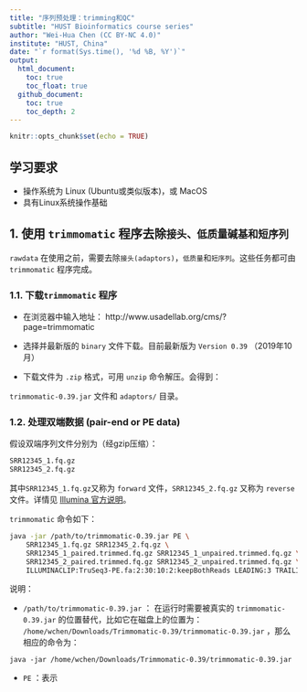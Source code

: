 ```yaml
---
title: "序列预处理：trimming和QC"
subtitle: "HUST Bioinformatics course series"
author: "Wei-Hua Chen (CC BY-NC 4.0)"
institute: "HUST, China"
date: "`r format(Sys.time(), '%d %B, %Y')`"
output:
  html_document:
    toc: true
    toc_float: true
  github_document:
    toc: true
    toc_depth: 2
---
```



```r
knitr::opts_chunk$set(echo = TRUE)
```

## 学习要求

* 操作系统为 Linux (Ubuntu或类似版本)，或 MacOS
* 具有Linux系统操作基础

## 1. 使用 ``` trimmomatic ``` 程序去除```接头、低质量碱基和短序列```

```rawdata``` 在使用之前，需要去除```接头(adaptors)```，```低质量```和```短序列```。这些任务都可由 ``` trimmomatic ``` 程序完成。

### 1.1. 下载``` trimmomatic ``` 程序

* 在浏览器中输入地址： http://www.usadellab.org/cms/?page=trimmomatic

* 选择并最新版的 ``` binary ``` 文件下载。目前最新版为 ``` Version 0.39 ``` （2019年10月）

* 下载文件为 ``` .zip  ```  格式，可用 ``` unzip ``` 命令解压。会得到：

```trimmomatic-0.39.jar``` 文件和 ``` adaptors/ ``` 目录。

### 1.2. 处理双端数据 (pair-end or PE data)

假设双端序列文件分别为（经gzip压缩）：

```sh
SRR12345_1.fq.gz
SRR12345_2.fq.gz
```

其中```SRR12345_1.fq.gz```又称为  ``` forward ``` 文件，``` SRR12345_2.fq.gz ``` 又称为 ``` reverse ``` 文件。详情见 [Illumina 官方说明](https://support.illumina.com/bulletins/2016/04/fastq-files-explained.html)。

``` trimmomatic ``` 命令如下：

```sh
java -jar /path/to/trimmomatic-0.39.jar PE \
    SRR12345_1.fq.gz SRR12345_2.fq.gz \
    SRR12345_1_paired.trimmed.fq.gz SRR12345_1_unpaired.trimmed.fq.gz \
    SRR12345_2_paired.trimmed.fq.gz SRR12345_2_unpaired.trimmed.fq.gz \
    ILLUMINACLIP:TruSeq3-PE.fa:2:30:10:2:keepBothReads LEADING:3 TRAILING:3 MINLEN:36
```

说明：

* ``` /path/to/trimmomatic-0.39.jar ```  ： 在运行时需要被真实的 ``` trimmomatic-0.39.jar ``` 的位置替代，比如它在磁盘上的位置为： ``` /home/wchen/Downloads/Trimmomatic-0.39/trimmomatic-0.39.jar ``` ，那么相应的命令为：

``` java -jar /home/wchen/Downloads/Trimmomatic-0.39/trimmomatic-0.39.jar ```

* ``` PE ```  ：表示

